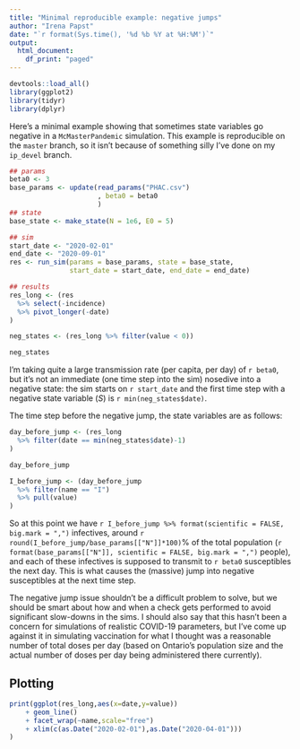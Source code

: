 ```yaml
---
title: "Minimal reproducible example: negative jumps"
author: "Irena Papst"
date: "`r format(Sys.time(), '%d %b %Y at %H:%M')`"
output: 
  html_document:
    df_print: "paged"
---
```


```r
devtools::load_all()
library(ggplot2)
library(tidyr)
library(dplyr)
```

Here's a minimal example showing that sometimes state variables go negative in a `McMasterPandemic` simulation. This example is reproducible on the `master` branch, so it isn't because of something silly I've done on my `ip_devel` branch.

```r
## params
beta0 <- 3
base_params <- update(read_params("PHAC.csv")
                      , beta0 = beta0
                      )
## state
base_state <- make_state(N = 1e6, E0 = 5)

## sim
start_date <- "2020-02-01"
end_date <- "2020-09-01"
res <- run_sim(params = base_params, state = base_state, 
               start_date = start_date, end_date = end_date)

## results
res_long <- (res 
  %>% select(-incidence)
  %>% pivot_longer(-date)
)

neg_states <- (res_long %>% filter(value < 0))

neg_states
```

I'm taking quite a large transmission rate (per capita, per day) of `r beta0`, but it's not an immediate (one time step into the sim) nosedive into a negative state: the sim starts on `r start_date` and the first time step with a negative state variable ($S$) is `r min(neg_states$date)`. 

The time step before the negative jump, the state variables are as follows:

```r
day_before_jump <- (res_long
  %>% filter(date == min(neg_states$date)-1) 
)

day_before_jump
```

```r
I_before_jump <- (day_before_jump 
  %>% filter(name == "I") 
  %>% pull(value)
)
```

So at this point we have `r I_before_jump %>% format(scientific = FALSE, big.mark = ",")` infectives, around `r round(I_before_jump/base_params[["N"]]*100)`% of the total population (`r format(base_params[["N"]], scientific = FALSE, big.mark = ",")` people), and each of these infectives is supposed to transmit to `r beta0` susceptibles the next day. This is what causes the (massive) jump into negative susceptibles at the next time step.

The negative jump issue shouldn't be a difficult problem to solve, but we should be smart about how and when a check gets performed to avoid significant slow-downs in the sims. I should also say that this hasn't been a concern for simulations of realistic COVID-19 parameters, but I've come up against it in simulating vaccination for what I thought was a reasonable number of total doses per day (based on Ontario's population size and the actual number of doses per day being administered there currently).


## Plotting

```r
print(ggplot(res_long,aes(x=date,y=value)) 
	+ geom_line() 
	+ facet_wrap(~name,scale="free") 
	+ xlim(c(as.Date("2020-02-01"),as.Date("2020-04-01")))
)
```
